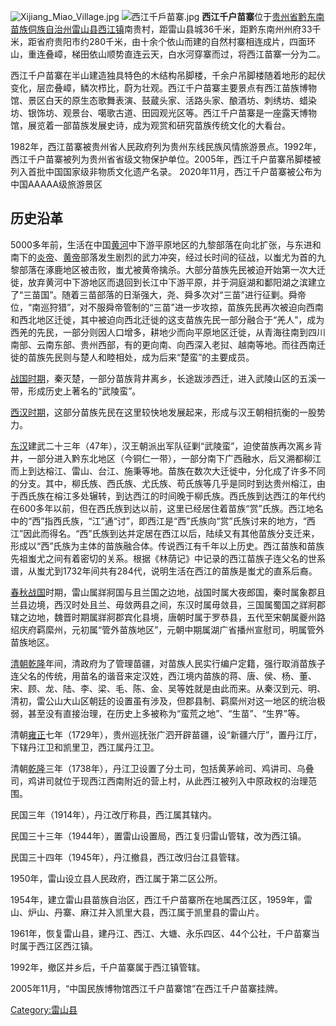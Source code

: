 [[File:Xijiang_Miao_Village.jpg|right]]
[[File:西江千戶苗寨.jpg|thumb]]
'''西江千户苗寨'''位于[[贵州省|贵州省]][[黔东南苗族侗族自治州|黔东南苗族侗族自治州]][[雷山县|雷山县]][[西江镇_(雷山县)|西江镇]]南贵村，距雷山县城36千米，距黔东南州州府33千米，距省府贵阳市约280千米，由十余个依山而建的自然村寨相连成片，四面环山，重连叠嶂，梯田依山顺势直连云天，白水河穿寨而过，将西江苗寨一分为二。 

西江千户苗寨在半山建造独具特色的木结构吊脚楼，千余户吊脚楼随着地形的起伏变化，层峦叠嶂，鳞次栉比，蔚为壮观。西江千户苗寨主要景点有西江苗族博物馆、景区白天的原生态歌舞表演、鼓蔵头家、活路头家、酿酒坊、刺绣坊、蜡染坊、银饰坊、观景台、噶歌古道、田园观光区等。西江千户苗寨是一座露天博物馆，展览着一部苗族发展史诗，成为观赏和研究苗族传统文化的大看台。 

1982年，西江苗寨被贵州省人民政府列为贵州东线民族风情旅游景点。1992年，西江千户苗寨被列为贵州省省级文物保护单位。2005年，西江千户苗寨吊脚楼被列入首批中国国家级非物质文化遗产名录。 2020年11月，西江千户苗寨被公布为中国AAAAA级旅游景区{{reflist}}

== 历史沿革 ==
5000多年前，生活在中国[[黄河|黄河]]中下游平原地区的九黎部落在向北扩张，与东进和南下的[[炎帝|炎帝]]、[[黄帝|黄帝]]部落发生剧烈的武力冲突，经过长时间的征战，以蚩尤为首的九黎部落在涿鹿地区被击败，蚩尤被黄帝擒杀。大部分苗族先民被迫开始第一次大迁徙，放弃黄河中下游地区而退回到长江中下游平原，并于洞庭湖和鄱阳湖之滨建立了“三苗国”。随着三苗部落的日渐强大，尧、舜多次对“三苗”进行征剿。舜帝位，“南巡狩猎”，对不服舜帝管制的“三苗”进一步攻掠，苗族先民再次被迫向西南和西北地区迁徙，其中被迫向西北迁徙的这支苗族先民一部分融合于“羌人”，成为西羌的先民，一部分则因人口增多，耕地少而向平原地区迁徙，从青海往南到四川南部、云南东部、贵州西部，有的更向南、向西深入老挝、越南等地。而往西南迁徙的苗族先民则与楚人和睦相处，成为后来“楚蛮”的主要成员。 

[[战国时期|战国时期]]，秦灭楚，一部分苗族背井离乡，长途跋涉西迁，进入武陵山区的五溪一带，形成历史上著名的“武陵蛮”。

[[西汉|西汉时期]]，这部分苗族先民在这里较快地发展起来，形成与汉王朝相抗衡的一股势力。

[[东汉|东汉]]建武二十三年（47年），汉王朝派出军队征剿“武陵蛮”，迫使苗族再次离乡背井，一部分进入黔东北地区（今铜仁一带），一部分南下广西融水，后又溯都柳江而上到达榕江、雷山、台江、施秉等地。苗族在数次大迁徙中，分化成了许多不同的分支。其中，柳氏族、西氏族、尤氏族、苟氏族等几乎是同时到达贵州榕江，由于西氏族在榕江多处辗转，到达西江的时间晚于柳氏族。西氏族到达西江的年代约在600多年以前，但在西氏族到达以前，这里已经居住着苗族“赏”氏族。西江地名中的“西”指西氏族，“江”通“讨”，即西江是“西”氏族向“赏”氏族讨来的地方，“西江”因此而得名。“西”氏族到达并定居在西江以后，陆续又有其他苗族分支迁来，形成以“西”氏族为主体的苗族融合体。传说西江有千年以上历史。西江苗族和苗族先祖蚩尤之间有着密切的关系。根据《林荫记》中记录的西江苗族子连父名的世系谱，从蚩尤到1732年间共有284代，说明生活在西江的苗族是蚩尤的直系后裔。 

[[东周|春秋战国]]时期，雷山属牂牁国与且兰国之边地，战国时属大夜郎国，秦时属象郡且兰县边境，西汉时处且兰、毋敛两县之间，东汉时属毋敛县，三国属蜀国之牂牁郡辖之边地，魏晋时期属牂牁郡宾化县境，唐朝时属于罗恭县，五代至宋朝属夔州路绍庆府羁縻州，元初属“管外苗族地区”，元朝中期属湖广省播州宣慰司，明属管外苗族地区。

[[清朝|清朝]][[乾隆|乾隆]]年间，清政府为了管理苗疆，对苗族人民实行编户定籍，强行取消苗族子连父名的传统，用苗名的谐音来定汉姓，西江境内苗族的蒋、唐、侯、杨、董、宋、顾、龙、陆、李、梁、毛、陈、金、吴等姓就是由此而来。从秦汉到元、明、清初，雷公山大山区朝廷的设置虽有涉及，但郡县制、羁縻州对这一地区的统治极弱，甚至没有直接治理，在历史上多被称为“蛮荒之地”、“生苗”、“生界”等。

清朝[[雍正|雍正]]七年（1729年），贵州巡抚张广泗开辟苗疆，设“新疆六厅”，置丹江厅，下辖丹江卫和凯里卫，西江属丹江卫。

清朝[[乾隆|乾隆]]三年（1738年），丹江卫设置了分土司，包括黄茅岭司、鸡讲司、乌叠司，鸡讲司就位于现西江西南附近的营上村，从此西江被列入中原政权的治理范围。

民国三年（1914年），丹江改厅称县，西江属其辖内。

民国三十三年（1944年），置雷山设置局，西江复归雷山管辖，改为西江镇。

民国三十四年（1945年），丹江撤县，西江改归台江县管辖。

1950年，雷山设立县人民政府，西江属于第二区公所。

1954年，建立雷山县苗族自治区，西江千户苗寨所在地属西江区，1959年，雷山、炉山、丹寨、麻江并入凯里大县，西江属于凯里县的雷山片。

1961年，恢复雷山县，建丹江、西江、大塘、永乐四区、44个公社，千户苗寨当时属于西江区西江镇。

1992年，撤区并乡后，千户苗寨属于西江镇管辖。 

2005年11月，“中国民族博物馆西江千户苗寨馆”在西江千户苗寨挂牌。 
{{Commons category|Xijiang Qianhu Miaozhai}}
{{Guizhou topics}}

[[Category:雷山县|Category:雷山县]]